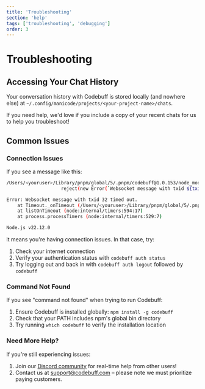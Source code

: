 ```yaml
---
title: 'Troubleshooting'
section: 'help'
tags: ['troubleshooting', 'debugging']
order: 3
---
```


# Troubleshooting

## Accessing Your Chat History

Your conversation history with Codebuff is stored locally (and nowhere else) at `~/.config/manicode/projects/<your-project-name>/chats`.

If you need help, we'd love if you include a copy of your recent chats for us to help you troubleshoot!

## Common Issues

### Connection Issues

If you see a message like this:

```bash
/Users/<youruser>/Library/pnpm/global/5/.pnpm/codebuff@1.0.153/node_modules/codebuff/dist/common/websockets/websocket-client.js:158
                    reject(new Error(`Websocket message with txid ${txid} timed out.`));                           ^

Error: Websocket message with txid 32 timed out.
    at Timeout._onTimeout (/Users/<youruser>/Library/pnpm/global/5/.pnpm/codebuff@1.0.153/node_modules/codebuff/dist/common/websockets/websocket-client.js:158:28)
    at listOnTimeout (node:internal/timers:594:17)
    at process.processTimers (node:internal/timers:529:7)

Node.js v22.12.0
```

it means you're having connection issues. In that case, try:

1. Check your internet connection
2. Verify your authentication status with `codebuff auth status`
3. Try logging out and back in with `codebuff auth logout` followed by `codebuff`

### Command Not Found

If you see "command not found" when trying to run Codebuff:

1. Ensure Codebuff is installed globally: `npm install -g codebuff`
2. Check that your PATH includes npm's global bin directory
3. Try running `which codebuff` to verify the installation location

### Need More Help?

If you're still experiencing issues:

1. Join our [Discord community](https://discord.gg/mcWTGjgTj3) for real-time help from other users!
2. Contact us at [support@codebuff.com](mailto:support@codebuff.com) – please note we must prioritize paying customers.
